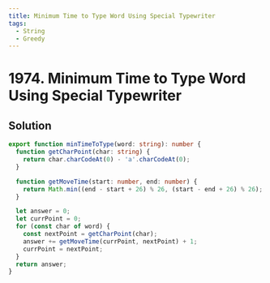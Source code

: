 ```yaml
---
title: Minimum Time to Type Word Using Special Typewriter
tags:
  - String
  - Greedy
---
```


# 1974. Minimum Time to Type Word Using Special Typewriter

<Badges>
  <LevelBadge level="easy" />
  <TopicBadge name="String" slug="string" />
  <TopicBadge name="Greedy" slug="greedy" />
</Badges>

## Solution

```typescript filename="solution.ts" copy
export function minTimeToType(word: string): number {
  function getCharPoint(char: string) {
    return char.charCodeAt(0) - 'a'.charCodeAt(0);
  }

  function getMoveTime(start: number, end: number) {
    return Math.min((end - start + 26) % 26, (start - end + 26) % 26);
  }

  let answer = 0;
  let currPoint = 0;
  for (const char of word) {
    const nextPoint = getCharPoint(char);
    answer += getMoveTime(currPoint, nextPoint) + 1;
    currPoint = nextPoint;
  }
  return answer;
}
```

<ProblemLink
  codingSite="leetcode"
  href="https://leetcode.com/problems/minimum-time-to-type-word-using-special-typewriter"
  title="Minimum Time to Type Word Using Special Typewriter"
/>
